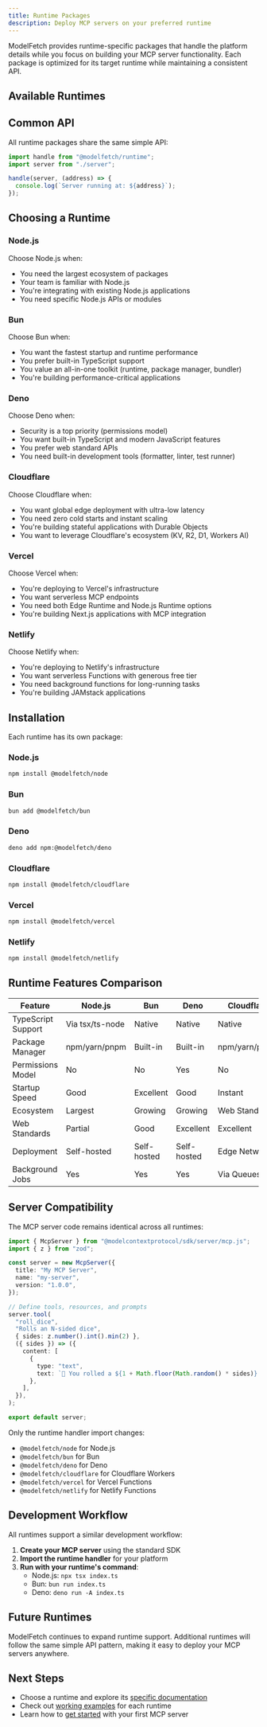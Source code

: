 ```yaml
---
title: Runtime Packages
description: Deploy MCP servers on your preferred runtime
---
```


ModelFetch provides runtime-specific packages that handle the platform details while you focus on building your MCP server functionality. Each package is optimized for its target runtime while maintaining a consistent API.

## Available Runtimes

<Cards>
  <Card
    title="Node.js"
    description="Build MCP servers for Node.js 18+"
    href="/docs/runtimes/node"
  />
  <Card
    title="Bun"
    description="Lightning-fast MCP servers with Bun"
    href="/docs/runtimes/bun"
  />
  <Card
    title="Deno"
    description="Secure MCP servers with Deno v2"
    href="/docs/runtimes/deno"
  />
  <Card
    title="Cloudflare"
    description="Deploy MCP servers to Cloudflare Workers"
    href="/docs/runtimes/cloudflare"
  />
  <Card
    title="Vercel"
    description="Deploy MCP servers to Vercel Functions"
    href="/docs/runtimes/vercel"
  />
  <Card
    title="Netlify"
    description="Deploy MCP servers to Netlify Functions"
    href="/docs/runtimes/netlify"
  />
</Cards>

## Common API

All runtime packages share the same simple API:

```typescript
import handle from "@modelfetch/runtime";
import server from "./server";

handle(server, (address) => {
  console.log(`Server running at: ${address}`);
});
```

## Choosing a Runtime

### Node.js

Choose Node.js when:

- You need the largest ecosystem of packages
- Your team is familiar with Node.js
- You're integrating with existing Node.js applications
- You need specific Node.js APIs or modules

### Bun

Choose Bun when:

- You want the fastest startup and runtime performance
- You prefer built-in TypeScript support
- You value an all-in-one toolkit (runtime, package manager, bundler)
- You're building performance-critical applications

### Deno

Choose Deno when:

- Security is a top priority (permissions model)
- You want built-in TypeScript and modern JavaScript features
- You prefer web standard APIs
- You need built-in development tools (formatter, linter, test runner)

### Cloudflare

Choose Cloudflare when:

- You want global edge deployment with ultra-low latency
- You need zero cold starts and instant scaling
- You're building stateful applications with Durable Objects
- You want to leverage Cloudflare's ecosystem (KV, R2, D1, Workers AI)

### Vercel

Choose Vercel when:

- You're deploying to Vercel's infrastructure
- You want serverless MCP endpoints
- You need both Edge Runtime and Node.js Runtime options
- You're building Next.js applications with MCP integration

### Netlify

Choose Netlify when:

- You're deploying to Netlify's infrastructure
- You want serverless Functions with generous free tier
- You need background functions for long-running tasks
- You're building JAMstack applications

## Installation

Each runtime has its own package:

### Node.js

```bash
npm install @modelfetch/node
```

### Bun

```bash
bun add @modelfetch/bun
```

### Deno

```bash
deno add npm:@modelfetch/deno
```

### Cloudflare

```bash
npm install @modelfetch/cloudflare
```

### Vercel

```bash
npm install @modelfetch/vercel
```

### Netlify

```bash
npm install @modelfetch/netlify
```

## Runtime Features Comparison

| Feature            | Node.js         | Bun         | Deno        | Cloudflare    | Vercel        | Netlify       |
| ------------------ | --------------- | ----------- | ----------- | ------------- | ------------- | ------------- |
| TypeScript Support | Via tsx/ts-node | Native      | Native      | Native        | Native        | Native        |
| Package Manager    | npm/yarn/pnpm   | Built-in    | Built-in    | npm/yarn/pnpm | npm/yarn/pnpm | npm/yarn/pnpm |
| Permissions Model  | No              | No          | Yes         | No            | No            | No            |
| Startup Speed      | Good            | Excellent   | Good        | Instant       | Excellent     | Good          |
| Ecosystem          | Largest         | Growing     | Growing     | Web Standards | Largest       | Largest       |
| Web Standards      | Partial         | Good        | Excellent   | Excellent     | Excellent     | Good          |
| Deployment         | Self-hosted     | Self-hosted | Self-hosted | Edge Network  | Serverless    | Serverless    |
| Background Jobs    | Yes             | Yes         | Yes         | Via Queues    | Limited       | Yes           |

## Server Compatibility

The MCP server code remains identical across all runtimes:

```typescript
import { McpServer } from "@modelcontextprotocol/sdk/server/mcp.js";
import { z } from "zod";

const server = new McpServer({
  title: "My MCP Server",
  name: "my-server",
  version: "1.0.0",
});

// Define tools, resources, and prompts
server.tool(
  "roll_dice",
  "Rolls an N-sided dice",
  { sides: z.number().int().min(2) },
  ({ sides }) => ({
    content: [
      {
        type: "text",
        text: `🎲 You rolled a ${1 + Math.floor(Math.random() * sides)}!`,
      },
    ],
  }),
);

export default server;
```

Only the runtime handler import changes:

- `@modelfetch/node` for Node.js
- `@modelfetch/bun` for Bun
- `@modelfetch/deno` for Deno
- `@modelfetch/cloudflare` for Cloudflare Workers
- `@modelfetch/vercel` for Vercel Functions
- `@modelfetch/netlify` for Netlify Functions

## Development Workflow

All runtimes support a similar development workflow:

1. **Create your MCP server** using the standard SDK
2. **Import the runtime handler** for your platform
3. **Run with your runtime's command**:
   - Node.js: `npx tsx index.ts`
   - Bun: `bun run index.ts`
   - Deno: `deno run -A index.ts`

## Future Runtimes

ModelFetch continues to expand runtime support. Additional runtimes will follow the same simple API pattern, making it easy to deploy your MCP servers anywhere.

## Next Steps

- Choose a runtime and explore its [specific documentation](/docs/runtimes/node)
- Check out [working examples](/docs/examples) for each runtime
- Learn how to [get started](/docs/getting-started) with your first MCP server
